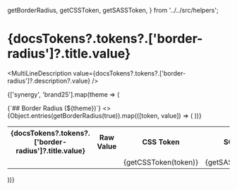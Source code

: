 
  getBorderRadius,
  getCSSToken,
  getSASSToken,
} from '../../src/helpers';

<Meta title="Tokens/Border Radius" />

# {docsTokens?.tokens?.['border-radius']?.title.value}

<MultiLineDescription value={docsTokens?.tokens?.['border-radius']?.description?.value} />

{['synergy', 'brand25'].map(theme => (
  <div key={theme}>
    <Markdown>{`## Border Radius (${theme})`}</Markdown>
    <table className={theme === 'synergy' ? `syn-theme-light` : `syn-theme-brand25-light`}>
      <tbody>
        <>
          <tr>
            <th>{docsTokens?.tokens?.['border-radius']?.title.value}</th>
            <th>Raw Value</th>
            <th>CSS Token</th>
            <th>SCSS Token</th>
            <th>JS Token</th>
          </tr>
          {Object.entries(getBorderRadius(true)).map(([token, value]) => (
            <tr key={`${token}-row`}>
              <td>
                <BorderRadius className={token.toLowerCase()} value={value} />
              </td>
              <td>
                <CopyRawCssPropValue value={token.toLowerCase()} cssProperty="border-radius"/>
              </td>
              <td>
                <CopyToClipBoard value={getCSSToken(token)}>
                  {getCSSToken(token)}
                </CopyToClipBoard>
              </td>
              <td>
                <CopyToClipBoard value={getSASSToken(token)}>
                  {getSASSToken(token)}
                </CopyToClipBoard>
              </td>
              <td>
                <CopyToClipBoard value={token}>
                  {token}
                </CopyToClipBoard>
              </td>
            </tr>
          ))}
        </>
      </tbody>
    </table>
  </div>
))}

<style>{`
.synborderradiuspill {
  width: 80px !important;
}
`}</style>
